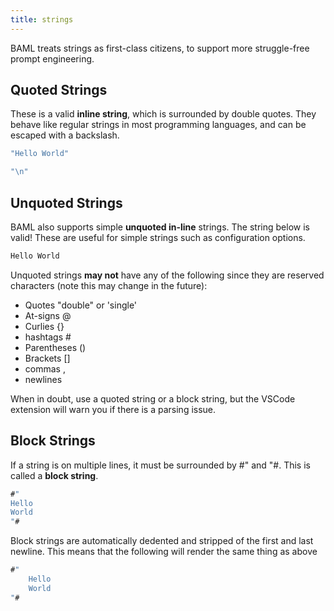 ```yaml
---
title: strings
---
```



BAML treats strings as first-class citizens, to support more struggle-free prompt engineering.

## Quoted Strings

These is a valid **inline string**, which is surrounded by double quotes. They behave like regular strings in most programming languages, and can be escaped with a backslash.


```rust
"Hello World"

"\n"
```

## Unquoted Strings

BAML also supports simple **unquoted in-line** strings. The string below is valid! These are useful for simple strings such as configuration options.

```rust
Hello World
```

Unquoted strings **may not** have any of the following since they are reserved characters (note this may change in the future):

- Quotes "double" or 'single'
- At-signs @
- Curlies {}
- hashtags #
- Parentheses ()
- Brackets []
- commas ,
- newlines

When in doubt, use a quoted string or a block string, but the VSCode extension will warn you if there is a parsing issue.

## Block Strings

If a string is on multiple lines, it must be surrounded by #" and "#. This is called a **block string**.

```rust
#"
Hello
World
"#
```

Block strings are automatically dedented and stripped of the first and last newline. This means that the following will render the same thing as above

```rust
#"
    Hello
    World
"#
```
